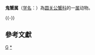{{Automatic taxobox
| taxon = Tymolus
| authority = 
}}
'''鬼蟹属'''（[[学名|学名]]：{{lang|la|''Tymolus''}}）為[[圆关公蟹科|圆关公蟹科]]的一[[属|属]]动物。

{{-}}
{{Clade
| label1 = [[圆关公蟹科|圆关公蟹科]] Cyclodorippidae 
| 1={{Clade
| label1 = '''''[[鬼蟹属|鬼蟹属]] Tymolus'''''
| 1={{Clade
 | 1=''[[Tymolus_brucei|Tymolus brucei]]''[[布氏鬼蟹|布氏鬼蟹]]
 | 2=''[[Tymolus_daviei|Tymolus daviei]]''
 | 3=''[[Tymolus_dromioides|Tymolus dromioides]]''
 | 4=''[[Tymolus_glaucommus|Tymolus glaucommus]]''
 | 5=''[[Tymolus_globosus|Tymolus globosus]]''
 | 6=''[[Tymolus_hirtipes|Tymolus hirtipes]]''[[毛足鬼蟹|毛足鬼蟹]]
 | 7=''[[Tymolus_japonicus|Tymolus japonicus]]''[[日本鬼蟹|日本鬼蟹]]
 | 8=''[[Tymolus_similis|Tymolus similis]]''
 | 9=''[[Tymolus_truncatus|Tymolus truncatus]]''
 | 10=''[[Tymolus_uncifer|Tymolus uncifer]]''[[钩突鬼蟹|钩突鬼蟹]]
 }}
| 2=''[[Clythrocerus|Clythrocerus]]''
| 3=''[[Corycodus|Corycodus]]''
| 4=''[[Cyclodorippe|Cyclodorippe]]''
| 5=''[[Deilocerus|Deilocerus]]''
| 6=''[[Ketamia|Ketamia]]''
| 7=''[[Krangalangia|Krangalangia]]''
| 8=''[[Neocorycodus|Neocorycodus]]''
| 9=''[[Simodorippe|Simodorippe]]''
| 10=''[[Xeinostoma|Xeinostoma]]''
}}
}}

==參考文獻==
{{reflist}}

{{taxonbar}}

[[Category:_圆关公蟹科|G]]
[[Category:鬼蟹属|*]]